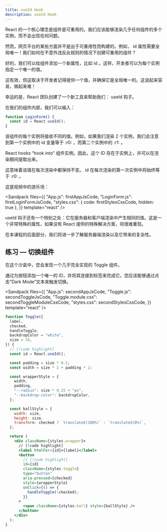 ```yaml
---
title: useId Hook
description: useId Hook
---
```



<Accordions>

<Accordion title="视频摘要">

React 的一个核心理念是组件是可重用的。我们应该能够渲染几乎任何组件的多个实例，而不会出现任何问题。

然而，网页平台的某些方面并不是出于可重用性而构建的。例如， id 属性需要全局唯一！我们如何在不意外违反此规则的情况下创建可重用的组件？

好的，我们可以给组件添加一个新属性，比如 id 。这样，开发者可以为每个实例指定一个唯一的值。

这有效，但这取决于开发者记得提供一个值，并确保它是全局唯一的。这说起来容易，做起来难！

幸运的是，React 团队创建了一个新工具来帮助我们： useId 钩子。

在我们的组件内部，我们可以输入：

```jsx
function LoginForm() {
  const id = React.useId();
}
```

该组件的每个实例将接收不同的值。例如，如果我们渲染 2 个实例，我们会注意到第一个实例中的 id 变量等于 :r0: ，而第二个实例中的 :r1: 。

React hooks “hook into” 组件实例。因此，这个 ID 存在于实例上，并可以在渲染期间提取出来。

这意味着该值在每次渲染中都保持不变。 id 在每次渲染的第一次实例中将始终等于 :r0: 。

</Accordion>

</Accordions>

这是视频中的游乐场：

<Sandpack
  files={{
    "App.js": firstAppJsCode,
    "LoginForm.js": firstLoginFormJsCode,
    "styles.css": { code: firstStylesCssCode, hidden: true },
  }}
  template="react"
/>

<Callout title="另一个好处">

useId 钩子还有一个特别之处：它在服务器和客户端渲染中产生相同的值。这是一个非常特殊的属性，如果没有 React 提供的特殊解决方案，将很难重现。

在本课程的后面部分，我们将进一步了解服务器端渲染以及它带来的复杂性。

</Callout>

## 练习 — 切换组件

在这个沙盒中，您会发现一个几乎完全实现的 Toggle 组件。

通过为按钮添加一个唯一的 ID，并将其连接到标签来完成它。您应该能够通过点击“Dark Mode”文本来触发切换。

<Sandpack
  files={{
    "App.js": secondAppJsCode,
    "Toggle.js": secondToggleJsCode,
    "Toggle.module.css": secondToggleModuleCssCode,
    "styles.css": secondStylesCssCode,
  }}
  template="react"
/>

<Callout title="解决方案代码">

<Accordions>

<Accordion title="展开查看更多">

```jsx
function Toggle({
  label,
  checked,
  handleToggle,
  backdropColor = "white",
  size = 16,
}) {
  // [!code highlight]
  const id = React.useId();

  const padding = size * 0.1;
  const width = size * 2 + padding * 2;

  const wrapperStyle = {
    width,
    padding,
    "--radius": size * 0.25 + "px",
    "--backdrop-color": backdropColor,
  };

  const ballStyle = {
    width: size,
    height: size,
    transform: checked ? `translateX(100%)` : `translateX(0%)`,
  };

  return (
    <div className={styles.wrapper}>
      // [!code highlight]
      <label htmlFor={id}>{label}</label>
      <button
        // [!code highlight]
        id={id}
        className={styles.toggle}
        type="button"
        aria-pressed={checked}
        style={wrapperStyle}
        onClick={() => {
          handleToggle(!checked);
        }}
      >
        <span className={styles.ball} style={ballStyle} />
      </button>
    </div>
  );
}
```

</Accordion>

</Accordions>

</Callout>
